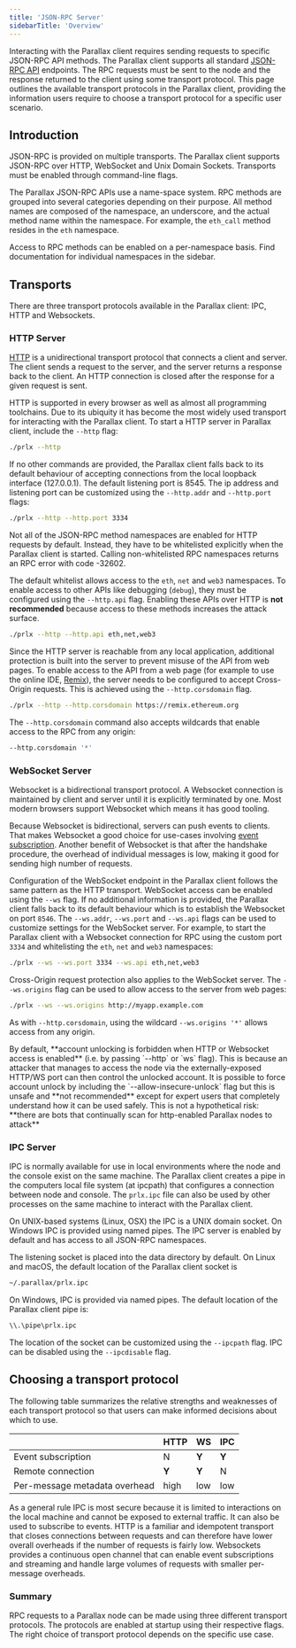 ```yaml
---
title: 'JSON-RPC Server'
sidebarTitle: 'Overview'
---
```


Interacting with the Parallax client requires sending requests to specific JSON-RPC API methods. The Parallax client supports all standard [JSON-RPC API](../../../parallax-protocol/parallax-stack/apis/json-rpc) endpoints. The RPC requests must be sent to the node and the response returned to the client using some transport protocol. This page outlines the available transport protocols in the Parallax client, providing the information users require to choose a transport protocol for a specific user scenario.

## Introduction

JSON-RPC is provided on multiple transports. The Parallax client supports JSON-RPC over HTTP, WebSocket and Unix Domain Sockets. Transports must be enabled through command-line flags.

The Parallax JSON-RPC APIs use a name-space system. RPC methods are grouped into several categories depending on their purpose. All method names are composed of the namespace, an underscore, and the actual method name within the namespace. For example, the `eth_call` method resides in the `eth` namespace.

Access to RPC methods can be enabled on a per-namespace basis. Find documentation for individual namespaces in the sidebar.

## Transports

There are three transport protocols available in the Parallax client: IPC, HTTP and Websockets.

### HTTP Server

[HTTP](https://developer.mozilla.org/en-US/docs/Web/HTTP) is a unidirectional transport protocol that connects a client and server. The client sends a request to the server, and the server returns a response back to the client. An HTTP connection is closed after the response for a given request is sent.

HTTP is supported in every browser as well as almost all programming toolchains. Due to its ubiquity it has become the most widely used transport for interacting with the Parallax client. To start a HTTP server in Parallax client, include the `--http` flag:

```sh
./prlx --http
```

If no other commands are provided, the Parallax client falls back to its default behaviour of accepting connections from the local loopback interface (127.0.0.1). The default listening port is 8545. The ip address and listening port can be customized using the `--http.addr` and `--http.port` flags:

```sh
./prlx --http --http.port 3334
```

Not all of the JSON-RPC method namespaces are enabled for HTTP requests by default. Instead, they have to be whitelisted explicitly when the Parallax client is started. Calling non-whitelisted RPC namespaces returns an RPC error with code -32602.

The default whitelist allows access to the `eth`, `net` and `web3` namespaces. To enable access to other APIs like debugging (`debug`), they must be configured using the `--http.api` flag. Enabling these APIs over HTTP is **not recommended** because access to these methods increases the attack surface.

```sh
./prlx --http --http.api eth,net,web3
```

Since the HTTP server is reachable from any local application, additional protection is built into the server to prevent misuse of the API from web pages. To enable access to the API from a web page (for example to use the online IDE, [Remix](https://remix.ethereum.org/)), the server needs to be configured to accept Cross-Origin requests. This is achieved using the `--http.corsdomain` flag.

```sh
./prlx --http --http.corsdomain https://remix.ethereum.org
```

The `--http.corsdomain` command also accepts wildcards that enable access to the RPC from any origin:

```sh
--http.corsdomain '*'
```

### WebSocket Server

Websocket is a bidirectional transport protocol. A Websocket connection is maintained by client and server until it is explicitly terminated by one. Most modern browsers support Websocket which means it has good tooling.

Because Websocket is bidirectional, servers can push events to clients. That makes Websocket a good choice for use-cases involving [event subscription](./realtime-events). Another benefit of Websocket is that after the handshake procedure, the overhead of individual messages is low, making it good for sending high number of requests.

Configuration of the WebSocket endpoint in the Parallax client follows the same pattern as the HTTP transport. WebSocket access can be enabled using the `--ws` flag. If no additional information is provided, the Parallax client falls back to its default behaviour which is to establish the Websocket on port `8546`. The `--ws.addr`, `--ws.port` and `--ws.api` flags can be used to customize settings for the WebSocket server. For example, to start the Parallax client with a Websocket connection for RPC using the custom port `3334` and whitelisting the `eth`, `net` and `web3` namespaces:

```sh
./prlx --ws --ws.port 3334 --ws.api eth,net,web3
```

Cross-Origin request protection also applies to the WebSocket server. The `--ws.origins` flag can be used to allow access to the server from web pages:

```sh
./prlx --ws --ws.origins http://myapp.example.com
```

As with `--http.corsdomain`, using the wildcard `--ws.origins '*'` allows access from any origin.

<Callout icon="info" color="#FFC107" iconType="regular">
By default, **account unlocking is forbidden when HTTP or Websocket access is enabled** (i.e. by passing `--http` or `ws` flag). This is because an attacker that manages to access the node via the externally-exposed HTTP/WS port can then control the unlocked account. It is possible to force account unlock by including the `--allow-insecure-unlock` flag but this is unsafe and **not recommended** except for expert users that completely understand how it can be used safely. This is not a hypothetical risk: **there are bots that continually scan for http-enabled Parallax nodes to attack**
</Callout>

### IPC Server

IPC is normally available for use in local environments where the node and the console exist on the same machine. The Parallax client creates a pipe in the computers local file system (at ipcpath) that configures a connection between node and console. The `prlx.ipc` file can also be used by other processes on the same machine to interact with the Parallax client.

On UNIX-based systems (Linux, OSX) the IPC is a UNIX domain socket. On Windows IPC is provided using named pipes. The IPC server is enabled by default and has access to all JSON-RPC namespaces.

The listening socket is placed into the data directory by default. On Linux and macOS, the default location of the Parallax client socket is

```sh
~/.parallax/prlx.ipc
```

On Windows, IPC is provided via named pipes. The default location of the Parallax client pipe is:

```sh
\\.\pipe\prlx.ipc
```

The location of the socket can be customized using the `--ipcpath` flag. IPC can be disabled using the `--ipcdisable` flag.

## Choosing a transport protocol

The following table summarizes the relative strengths and weaknesses of each transport protocol so that users can make informed decisions about which to use.

|                               | HTTP  | WS    | IPC   |
| ----------------------------- | ----- | ----- | ----- |
| Event subscription            | N     | **Y** | **Y** |
| Remote connection             | **Y** | **Y** | N     |
| Per-message metadata overhead | high  | low   | low   |

As a general rule IPC is most secure because it is limited to interactions on the local machine and cannot be exposed to external traffic. It can also be used to subscribe to events. HTTP is a familiar and idempotent transport that closes connections between requests and can therefore have lower overall overheads if the number of requests is fairly low. Websockets provides a continuous open channel that can enable event subscriptions and streaming and handle large volumes of requests with smaller per-message overheads.

### Summary

RPC requests to a Parallax node can be made using three different transport protocols. The protocols are enabled at startup using their respective flags. The right choice of transport protocol depends on the specific use case.
